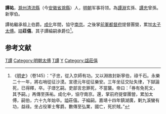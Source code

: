 '''譚祐'''，[[滁州|滁州]][[清流縣|清流縣]]（今[[安徽省|安徽省]][[滁縣|滁縣]]）人，[[明朝|明朝]]军事将领。為[[譚淵|譚淵]]玄孫、[[譚忠|譚忠]]曾孫。新寧伯。

譚祐繼承祖上伯爵。[[成化|成化]]年間，協守[[南京|南京]]。之後掌[[前軍都督府|前軍都督府]]提督團營，累加[[太子太傅|太子太傅]]。謚'''莊僖'''。其子譚綸嗣承爵位<ref>《[[明史|明史]]》（卷145）：“子忠，從入京師有功。又以淵故封新寧伯，祿千石。永樂二十一年，將右哨從征沙漠。宣德元年從征樂安。三年坐征交阯失律，下獄論死，已得釋，卒。子璟乞嗣。吏部言忠罪死，不當襲。帝曰：「券有免死文，其予嗣。」再傳至孫祐。成化中，協守南京。還，掌前府提督團營，累加太傅，嗣伯，六十九年始卒。謚莊僖。子綸嗣。嘉靖十四年鎮湖廣，剿九溪蠻有功，益祿。坐占役軍士奪爵。數傳至弘業，國亡，死於賊。”</ref>。

==参考文献==
{{wikisource|明史/卷145}}
<div class="references-small">
<references />
</div>

{{明朝人物小作品}}

[[Category:明朝伯爵|T譚]]
[[Category:明朝太傅|Category:明朝太傅]]
[[Category:明朝太子太傅|T譚]]
[[Category:谭姓|Y]]
[[Category:諡莊僖|Category:諡莊僖]]